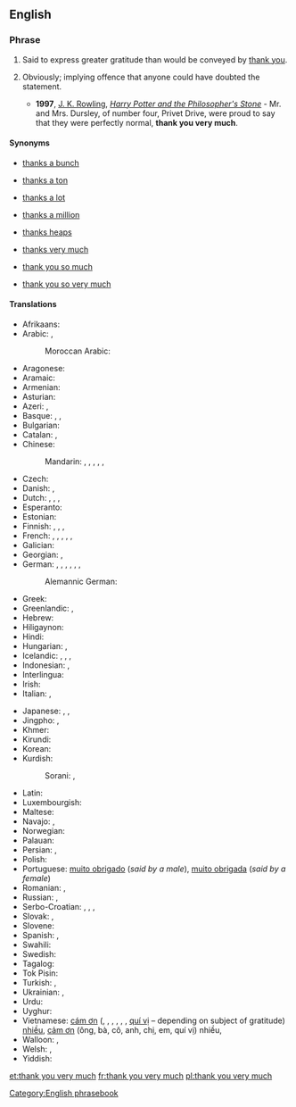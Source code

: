 {{also|thankyouverymuch}}
==English==

===Phrase===
{{head|en|phrase|head=[[thank you]] [[very]] [[much]]}}

# Said to express greater gratitude than would be conveyed by [[thank you]].
# {{label|en|principally|_|UK}} Obviously; implying offence that anyone could have doubted the statement.
#* '''1997''', [[w:J. K. Rowling|J. K. Rowling]], ''[[w:Harry Potter and the Philosopher's Stone|Harry Potter and the Philosopher's Stone]]'' - Mr. and Mrs. Dursley, of number four, Privet Drive, were proud to say that they were perfectly normal, '''thank you very much'''.

====Synonyms====
* {{sense|gratitude}} [[thanks a bunch]]
* {{sense|gratitude}} [[thanks a ton]]
* {{sense|gratitude}} [[thanks a lot]]
* {{sense|gratitude}} [[thanks a million]]
* {{sense|gratitude}} [[thanks heaps]]
* {{sense|gratitude}} [[thanks very much]]
* {{sense|gratitude}} [[thank you so much]]
* {{sense|gratitude}} [[thank you so very much]]

====Translations====
{{trans-top|greater gratitude than "thank you"}}
* Afrikaans: {{t|af|baie dankie}}
* Arabic: {{t|ar|شكرًا جزيلاً!|tr=shúkran jaziilan!}}, {{t|ar|ألف شكر!|tr='alf shukr!}}
*: Moroccan Arabic: {{t|ary|بركة لله فك بزّاف|tr=barka l-lah fik bzzāf}}
* Aragonese: {{t|an|muitas grazias}}
* Aramaic: {{t|arc|ܬܘܕܝ ܣܓܝ|tr=táwdi sági|sc=Hebr}}
* Armenian: {{t|hy|շատ շնորհակալություն|tr=šat šnorhakalutʿyun|sc=Armn}}
* Asturian: {{t|ast|munches gracies}}
* Azeri: {{t|az|çox sağolun!|p}}, {{t|az|çox sağol!}}
* Basque: {{t+|eu|eskerrik asko}}, {{t|eu|anitz esker}}, {{t+|eu|mila esker}}
* Bulgarian: {{t|bg|благодаря много|tr=blagodarjá mnógo}}
* Catalan: {{t|ca|moltes gràcies}}, {{t|ca|moltes mercès}}
* Chinese:
*: Mandarin: {{t+|cmn|非常感謝!|sc=Hani}}, {{t|cmn|非常感谢!|tr=fēicháng gǎnxiè!|sc=Hani}}, {{t|cmn|多謝!|sc=Hani}}, {{t+|cmn|多谢!|tr=duōxiè!|sc=Hani}}, {{t|cmn|衷心感謝|sc=Hani}}, {{t|cmn|衷心感谢|tr=zhōngxīn gǎnxiè|sc=Hani}}
* Czech: {{t|cs|děkuji mnohokrát}}
* Danish: {{t|da|mange tak}}, {{t|da|tusind tak}}
* Dutch: {{qualifier|formal}} {{t|nl|dank u wel}}, {{qualifier|formal}} {{t|nl|heel hartelijk bedankt}}, {{qualifier|informal}} {{t|nl|dank je wel}}, {{t|nl|vriendelijk bedankt}}
* Esperanto: {{t|eo|multan dankon}}
* Estonian: {{t|et|tänan väga}}
* Finnish: {{t|fi|suurkiitos}}, {{t|fi|suurkiitokset}}, {{t|fi|paljon kiitoksia}}, {{t|fi|kiitos paljon}}
* French: {{t+|fr|merci beaucoup}}, {{t|fr|merci mille fois}}, {{t|fr|merci infiniment}}, {{t|fr|merci bien}}, {{t|fr|mille mercis}}, {{t|fr|grand merci}}
* Galician: {{t|gl|moitas grazas}}
* Georgian: {{t|ka|დიდი მადლობა|sc=Geor|tr=didi madloba}}, {{t|ka|ძალიან დიდი მადლობა|sc=Geor}}
* German: {{t|de|danke schön}}, {{t|de|innigsten Dank}}, {{t|de|schönen Dank}}, {{t|de|danke sehr}}, {{t|de|vielen Dank}}, {{t|de|tausend Dank}}, {{t|de|danke vielmals}}
*: Alemannic German: {{t|gsw|merci vilmal}}
* Greek: {{t|el|ευχαριστώ πολύ|tr=evkharistó polí}}
* Greenlandic: {{t|kl|qujanarsuaq}}, {{t|kl|qujanarujussuaq}}
* Hebrew: {{t|he|תודה רבה|tr=todá rabá}}
* Hiligaynon: {{t|hil|salamat gid}}
* Hindi: {{t|hi|बहुत बहुत धन्यवाद|tr=bahut bahut dhan'yavād|sc=Deva}}
* Hungarian: {{t|hu|köszönöm szépen}}, {{t|hu|nagyon szépen köszönöm}}
* Icelandic: {{t+|is|þakka þér fyrir}}, {{t|is|þakka þér kærlega fyrir}}, {{t+|is|takk fyrir}}, {{t+|is|kærar þakkir|f-p}}
* Indonesian: {{t|id|terimakasih banyak}}, {{t|id|terima kasih banyak}}
* Interlingua: {{t|ia|multe gratias}}
* Irish: {{t|ga|go raibh mile maith agat}}
* Italian: {{t|it|tante grazie}}, {{t+|it|grazie mille}}
{{trans-mid}}
* Japanese: {{t|ja|どうもありがとうございます|tr=dōmo arigatō gozaimasu}}, {{t|ja|どうもありがとうございました|tr=dōmo arigatō gozaimashita}}, {{t|ja|どうもすみませんでした|tr=dōmo sumimasen deshita}}
* Jingpho: {{t|kac|grai chyeju kaba sai yaw}}, {{t|kac|chyeju grai kaba dik sai yaw}}
* Khmer: {{t|km|អរគុណច្រើនណាស់}}
* Kirundi: {{t|rn|urakoze cane}}
* Korean: {{t|ko|감사드립니다|tr=gamsateurimnida|sc=Hang}}
* Kurdish:
*: Sorani: {{t|ku|زۆر سوپاس|tr=zor sopas|sc=ku-Arab}}, {{t|ku|زۆر مه‌منوون|tr=sor mamnun|sc=ku-Arab}}
* Latin: {{t|la|gratias tibi valde}}
* Luxembourgish: {{t|lb|villmools Merci}}
* Maltese: {{t|mt|grazzi ħafna}}
* Navajo: {{t|nv|tʼáá íiyisíí ahéheeʼ}}, {{t|nv|tʼáá íiyisíí ahéheeʼ, nitsaago}}
* Norwegian: {{t|no|mange takk}}
* Palauan: {{t|pau|meral ma sulang}}
* Persian: {{t|fa|خیلی ممنون|tr=xeyli mamnun|sc=fa-Arab}}, {{t|fa|خیلی متشکرم|tr=xeyli motešakeram|sc=fa-Arab}}
* Polish: {{t+|pl|dziękuję bardzo}}
* Portuguese: [[muito obrigado]] (''said by a male''), [[muito obrigada]] (''said by a female'')
* Romanian: {{t|ro|mulțumesc mult}}, {{t|ro|mulțumesc foarte mult!}}
* Russian: {{t|ru|большое спасибо!|tr=bol’šóje spasíbo!}}, {{t|ru|благодарю!|tr=blagodarjú!}}
* Serbo-Croatian: {{t|sh|hvala lijepa}}, {{qualifier|very formal, can also be used provokingly with sarcasm}} {{t|sh|hvala najljepša}}, {{qualifier|adressing a person formally with respect}} {{t|sh|najljepša Vam hvala}}, {{t|sh|uistinu Vam mnogo hvala}}
* Slovak: {{t|sk|ďakujem veľmi pekne}}, {{t|sk|díky moc}}
* Slovene: {{t|sl|hvala lepa}}
* Spanish: {{t|es|muchas gracias}}, {{t|es|muchísimas gracias}}
* Swahili: {{t|sw|asante sana}}
* Swedish: {{t|sv|tack så mycket}}
* Tagalog: {{qualifier|literally}} {{t|tl|maraming salamat}}
* Tok Pisin: {{t|tpi|tenkyu tru}}
* Turkish: {{t|tr|çok teşekkürler}}, {{t|tr|çok teşekkür ederim}}
* Ukrainian: {{t|uk|велике спасибі!|tr=velýke spasýbi!}}, {{t|uk|щиро дякую|tr=ščýro djákuju}}
* Urdu: {{t|ur|بہت شکریہ|sc=ur-Arab}}
* Uyghur: {{t|ug|سىزگە كۆپ رەھمەت|sc=ug-Arab}}
* Vietnamese: [[cám ơn]] ({{l|vi|ông}}, {{l|vi|bà}}, {{l|vi|cô}}, {{l|vi|anh}}, {{l|vi|chị}}, {{l|vi|em}}, [[quí vị]] – depending on subject of gratitude) [[nhiều]], [[cảm ơn]] (ông, bà, cô, anh, chị, em, quí vị) nhiều, {{t|vi|cám ơn rất nhiều}}
* Walloon: {{t+|wa|merci bråmint des côps}}, {{t+|wa|merci co traze côps}}
* Welsh: {{t|cy|diolch yn fawr}}, {{t|cy|diolch yn fawr iawn}}
* Yiddish: {{t|yi|אַ שיינעם דאַנק|tr=a sheynem dank}}
{{trans-bottom}}

[[Category:English phrasebook]]

[[et:thank you very much]]
[[fr:thank you very much]]
[[pl:thank you very much]]